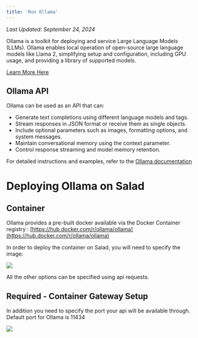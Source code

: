 ```yaml
---
title: 'Run Ollama'
---
```


*Last Updated: September 24, 2024*


Ollama is a toolkit for deploying and service Large Language Models (LLMs). Ollama enables local operation of
open-source large language models like Llama 2, simplifying setup and configuration, including GPU usage, and providing
a library of supported models.

[Learn More Here](https://ollama.com/)

## Ollama API

Ollama can be used as an API that can:

- Generate text completions using different language models and tags.
- Stream responses in JSON format or receive them as single objects.
- Include optional parameters such as images, formatting options, and system messages.
- Maintain conversational memory using the context parameter.
- Control response streaming and model memory retention.

For detailed instructions and examples, refer to the
[Ollama documentation](https://github.com/ollama/ollama/blob/main/docs/api.md)

# Deploying Ollama on Salad

## Container

Ollama provides a pre-built docker available via the Docker Container registry :
[https://hub.docker.com/r/ollama/ollama](https://hub.docker.com/r/ollama/ollama)

In order to deploy the container on Salad, you will need to specify the image:

<img src="/products/sce/images/a48be4d-image.png" />

All the other options can be specified using api requests.

## Required - Container Gateway Setup

In addition you need to specify the port your api will be available through. Default port for Ollama is 11434

<img src="/products/sce/images/af91390-image.png" />

